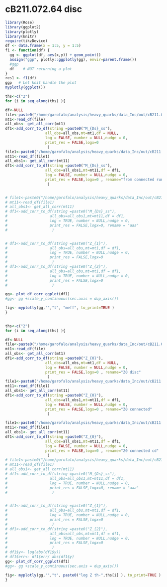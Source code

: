 #  cB211.072.64 disc


```r
library(Rose)
library(ggplot2)
library(plotly)
library(knitr)
require(tikzDevice)
df <- data.frame(x = 1:5, y = 1:5)
f1 <- function(df) {
  gg <- ggplot(df, aes(x,y)) + geom_point()
  assign("ggp", plotly::ggplotly(gg), envir=parent.frame())
  #ggp
  df    # NOT returning a plot
}
res1 <- f1(df)
ggp   # Let knit handle the plot
myplotly(ggplot())
```






```r

ths<-c("2")
for (i in seq_along(ths) ){

df<-NULL
file<-paste0("/home/garofalo/analysis/heavy_quarks/data_Inc/out/cB211.072.64_disc_th",ths[i],"_t56_cs.dat_output")
mt1<-read_df(file)
all_obs<- get_all_corr(mt1)
df1<-add_corr_to_df(string =paste0("M_{Ds}_ss"),
                  all_obs=all_obs,mt=mt1,df = NULL,
                  log = FALSE, number = NULL,nudge = 0,
                  print_res = FALSE,logx=0 
                   )
file1<-paste0("/home/garofalo/analysis/heavy_quarks/data_Inc/out/cB211.072.64_th3_t56_44_cs.dat_output")
mt11<-read_df(file1)
all_obs1<- get_all_corr(mt11)
df1<-add_corr_to_df(string =paste0("M_{Ds}_ss"),
                  all_obs=all_obs1,mt=mt11,df = df1,
                  log = FALSE, number = NULL,nudge = 0,
                  print_res = FALSE,logx=0 , rename="from connected run"
                   )


# file1<-paste0("/home/garofalo/analysis/heavy_quarks/data_Inc/out/cB211.072.64_th",ths[i],"_t56_44.dat_output")
# mt11<-read_df(file1)
# all_obs1<- get_all_corr(mt11)
# df1<-add_corr_to_df(string =paste0("M_{Ds}_ss"),
#                   all_obs=all_obs1,mt=mt11,df = df1,
#                   log = TRUE, number = NULL,nudge = 0,
#                   print_res = FALSE,logx=0, rename = "aaa" 
#                    )


# df1<-add_corr_to_df(string =paste0("Z_{1}"),
#                   all_obs=all_obs,mt=mt1,df = df1,
#                   log = TRUE, number = NULL,nudge = 0,
#                   print_res = FALSE,logx=0 
#                    )
# df1<-add_corr_to_df(string =paste0("Z_{2}"),
#                   all_obs=all_obs,mt=mt1,df = df1,
#                   log = TRUE, number = NULL,nudge = 0,
#                   print_res = FALSE,logx=0 
#                    )

gg<- plot_df_corr_ggplot(df1)
#gg<- gg +scale_y_continuous(sec.axis = dup_axis())

fig<- myplotly(gg,"","t", "meff", to_print=TRUE )
}
 
```





```r

ths<-c("2")
for (i in seq_along(ths) ){

df<-NULL
file<-paste0("/home/garofalo/analysis/heavy_quarks/data_Inc/out/cB211.072.64_disc_th",ths[i],"_t56_cs.dat_output")
mt1<-read_df(file)
all_obs<- get_all_corr(mt1)
df1<-add_corr_to_df(string =paste0("Z_{0}"),
                  all_obs=all_obs,mt=mt1,df = NULL,
                  log = FALSE, number = NULL,nudge = 0,
                  print_res = FALSE,logx=0 , rename="Z0 disc"
                   )
file1<-paste0("/home/garofalo/analysis/heavy_quarks/data_Inc/out/cB211.072.64_th3_t56_44_cs.dat_output")
mt11<-read_df(file1)
all_obs1<- get_all_corr(mt11)
df1<-add_corr_to_df(string =paste0("Z_{0}"),
                  all_obs=all_obs1,mt=mt11,df = df1,
                  log = FALSE, number = NULL,nudge = 0,
                  print_res = FALSE,logx=0 , rename="Z0 connected"
                   )

file1<-paste0("/home/garofalo/analysis/heavy_quarks/data_Inc/out/cB211.072.64_th3_t56_44.dat_output")
mt11<-read_df(file1)
all_obs1<- get_all_corr(mt11)
df1<-add_corr_to_df(string =paste0("Z_{0}"),
                  all_obs=all_obs1,mt=mt11,df = df1,
                  log = FALSE, number = NULL,nudge = 0,
                  print_res = FALSE,logx=0 , rename="Z0 connected cd"
                   )
# file1<-paste0("/home/garofalo/analysis/heavy_quarks/data_Inc/out/cB211.072.64_th",ths[i],"_t56_44.dat_output")
# mt11<-read_df(file1)
# all_obs1<- get_all_corr(mt11)
# df1<-add_corr_to_df(string =paste0("M_{Ds}_ss"),
#                   all_obs=all_obs1,mt=mt11,df = df1,
#                   log = TRUE, number = NULL,nudge = 0,
#                   print_res = FALSE,logx=0, rename = "aaa" 
#                    )


# df1<-add_corr_to_df(string =paste0("Z_{1}"),
#                   all_obs=all_obs,mt=mt1,df = df1,
#                   log = TRUE, number = NULL,nudge = 0,
#                   print_res = FALSE,logx=0 
#                    )
# df1<-add_corr_to_df(string =paste0("Z_{2}"),
#                   all_obs=all_obs,mt=mt1,df = df1,
#                   log = TRUE, number = NULL,nudge = 0,
#                   print_res = FALSE,logx=0 
#                    )
# df1$y<- log(abs(df1$y))
# df1$err<- df1$err/ abs(df1$y)
gg<- plot_df_corr_ggplot(df1)
#gg<- gg +scale_y_continuous(sec.axis = dup_axis())

fig<- myplotly(gg,"","t", paste0("log Z th-",ths[i] ), to_print=TRUE )
}
 
```